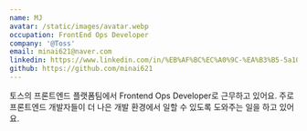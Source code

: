 ```yaml
---
name: MJ
avatar: /static/images/avatar.webp
occupation: FrontEnd Ops Developer
company: '@Toss'
email: minai621@naver.com
linkedin: https://www.linkedin.com/in/%EB%AF%BC%EC%A0%9C-%EA%B3%B5-5a1067310/
github: https://github.com/minai621
---
```


토스의 프론트엔드 플랫폼팀에서 Frontend Ops Developer로 근무하고 있어요.
주로 프론트엔드 개발자들이 더 나은 개발 환경에서 일할 수 있도록 도와주는 일을 하고 있어요. <br/>
